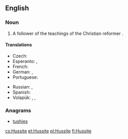 {{also|hussite}}
==English==
{{wikipedia}}

===Noun===
{{en-noun}}

# A follower of the teachings of the Christian reformer {{w|Jan Hus}}.

====Translations====
{{trans-top|follower}}
* Czech: {{t|cs|husita|m}}
* Esperanto: {{t|eo|husano}}, {{t|eo|husanino}}
* French: {{t+|fr|hussite|m|f}}
* German: {{t|de|Hussit|m}}, {{t|de|Hussitin|f}}
* Portuguese: {{t|pt|hussita|m|f}}
{{trans-mid}}
* Russian: {{t+|ru|гуси́т|m|sc=Cyrl|tr=gusít}}, {{t+|ru|гуси́тка|f|sc=Cyrl|tr=gusítka}}
* Spanish: {{t+|es|husita|m|f}}
* Volapük: {{qualifier|♂♀}} {{t|vo|husitan}}, {{qualifier|♂}} {{t|vo|hihusitan}}, {{qualifier|♀}} {{t|vo|jihusitan}}
{{trans-bottom}}

===Anagrams===
* [[tushies#English|tushies]]

[[cs:Hussite]]
[[et:Hussite]]
[[pl:Hussite]]
[[fi:Hussite]]